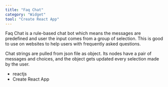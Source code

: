```yaml
---
title: "Faq Chat"
category: "Widget"
tool: "Create React App"
---
```


Faq Chat is a rule-based chat bot which means the messages are predefined and user the input comes from a group of selection. This is good to use on websites to help users with frequently asked questions.

Chat strings are pulled from json file as object. Its nodes have a pair of messages and choices, and the object gets updated every selection
made by the user.

* reactjs
* Create React App
